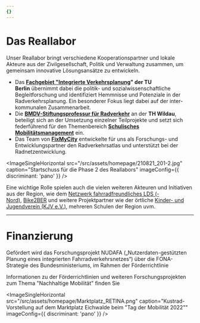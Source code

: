 ```yaml
---
{}
---
```


# Das Reallabor

Unser Reallabor bringt verschiedene Kooperationspartner und lokale Akteure aus der Zivilgesellschaft, Politik und Verwaltung zusammen, um gemeinsam innovative Lösungsansätze zu entwickeln.&#x20;

- Das [**Fachgebiet "Integrierte Verkehrsplanung**](https://ivp.tu-berlin.de/)**" der TU Berlin** übernimmt dabei die politik- und sozialwissenschaftliche Begleitforschung und identifiziert Hemmnisse und Potenziale in der Radverkehrsplanung. Ein besonderer Fokus liegt dabei auf der inter-kommunalen Zusammenarbeit.
- Die [**BMDV-Stiftungsprofessur für Radverkehr**](https://www.th-wildau.de/index.php?id=28606) an der **TH Wildau**, beteiligt sich an der Umsetzung einzelner Teilprojekte und setzt sich federführend für den Themenbereich [**Schulisches Mobilitätsmanagement**](/teilprojekte/smm/) ein.
- Das Team von [**FixMyCity**](https://www.fixmycity.de/) entwickelte für uns als Forschungs- und Entwicklungspartner den Radverkehrsatlas und unterstützt bei der Radnetzentwicklung.

<ImageSingleHorizontal
  src="/src/assets/homepage/210821_201-2.jpg"
  caption="Startschuss für die Phase 2 des Reallabors"
  imageConfig={{ discriminant: 'pano' }}
/>

Eine wichtige Rolle spielen auch die vielen weiteren Akteuren und Initiativen aus der Region, wie dem [Netzwerk fahrradfreundliches LDS (-Nord)](https://www.radnetz-lds.de/), [Bike2BER](https://bike2ber.de/) und weitere Projektpartner wie der örtliche [Kinder- und Jugendverein (KJV e.V.)](https://www.kjv.de/), mehreren Schulen der Region uvm.

---

# Finanzierung

Gefördert wird das Forschungsprojekt NUDAFA („Nutzerdaten-gestützten Planung eines integrierten Fahrradverkehrsnetzes“) über die FONA-Strategie des Bundesministeriums, im Rahmen der Förderrichtlinie <TextLinkArrow href="https://www.zukunft-nachhaltige-mobilitaet.de/mobilitaetswerkstadt-mws-2025/" display="MobilitätsWerkStadt 2025" external />

Informationen zu der Förderrichtlinien und weiteren Forschungsprojekten zum Thema "Nachhaltige Mobilität" finden Sie <TextLinkArrow href="https://www.zukunft-nachhaltige-mobilitaet.de/" display="hier" external />

<ImageSingleHorizontal
  src="/src/assets/homepage/Marktplatz_RETINA.png"
  caption="Kustrad-Vorstellung auf dem Marktplatz Eichwalde beim &#x22;Tag der Mobilität 2022&#x22;"
  imageConfig={{ discriminant: 'pano' }}
/>
